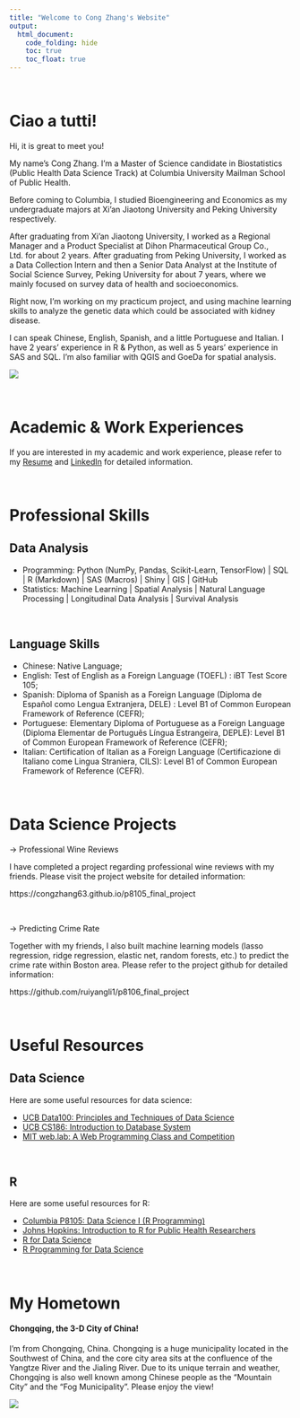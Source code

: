 ```yaml
---
title: "Welcome to Cong Zhang's Website"
output: 
  html_document:
    code_folding: hide
    toc: true
    toc_float: true
---
```


<br/>

# Ciao a tutti!

Hi, it is great to meet you!

My name’s Cong Zhang. I'm a Master of Science candidate in Biostatistics (Public Health Data Science Track) at Columbia University Mailman School of Public Health.

Before coming to Columbia, I studied Bioengineering and Economics as my undergraduate majors at Xi’an Jiaotong University and Peking University respectively.

After graduating from Xi’an Jiaotong University, I worked as a Regional Manager and a Product Specialist at Dihon Pharmaceutical Group Co., Ltd. for about 2 years.  After graduating from Peking University, I worked as a Data Collection Intern and then a Senior Data Analyst at the Institute of Social Science Survey, Peking University for about 7 years, where we mainly focused on survey data of health and socioeconomics.

Right now, I’m working on my practicum project, and using machine learning skills to analyze the genetic data which could be associated with kidney disease.

I can speak Chinese, English, Spanish, and a little Portuguese and Italian. I have 2 years’ experience in R & Python, as well as 5 years’ experience in SAS and SQL. I’m also familiar with QGIS and GoeDa for spatial analysis.

![](images/Working at Dihon.jpg)

<br/>


# Academic & Work Experiences

If you are interested in my academic and work experience, please refer to my [Resume](resume.html) and [LinkedIn](https://www.linkedin.com/in/cong-zhang-columbia) for detailed information.


<br/>


# Professional Skills {.tabset}

## Data Analysis

* Programming: Python (NumPy, Pandas, Scikit-Learn, TensorFlow) | SQL | R (Markdown) | SAS (Macros) | Shiny | GIS | GitHub
* Statistics: Machine Learning | Spatial Analysis | Natural Language Processing | Longitudinal Data Analysis | Survival Analysis


<br/>


## Language Skills

* Chinese: Native Language;
* English: Test of English as a Foreign Language (TOEFL) : iBT Test Score 105;
* Spanish: Diploma of Spanish as a Foreign Language (Diploma de Español como Lengua Extranjera, DELE) : Level B1 of Common European Framework of Reference (CEFR);
* Portuguese: Elementary Diploma of Portuguese as a Foreign Language (Diploma Elementar de Português Língua Estrangeira, DEPLE): Level B1 of Common European Framework of Reference (CEFR);
* Italian: Certification of Italian as a Foreign Language (Certificazione di Italiano come Lingua Straniera, CILS): Level B1 of Common European Framework of Reference (CEFR).


<br/>


# Data Science Projects

-> Professional Wine Reviews

I have completed a project regarding professional wine reviews with my friends. Please visit the project website for detailed information:

https://congzhang63.github.io/p8105_final_project

<br/>

-> Predicting Crime Rate

Together with my friends, I also built machine learning models (lasso regression, ridge regression, elastic net, random forests, etc.) to predict the crime rate within Boston area. Please refer to the project github for detailed information:

https://github.com/ruiyangli1/p8106_final_project


<br/>


# Useful Resources {.tabset}

## Data Science
Here are some useful resources for data science:

* [UCB Data100: Principles and Techniques of Data Science](https://ds100.org/fa21)
* [UCB CS186: Introduction to Database System](https://cs186berkeley.net/sp21)
* [MIT web.lab: A Web Programming Class and Competition](https://weblab.mit.edu/)


<br/>


## R
Here are some useful resources for R:

* [Columbia P8105: Data Science I (R Programming)](https://p8105.com)
* [Johns Hopkins: Introduction to R for Public Health Researchers](http://aejaffe.com/summerR_2016/)
* [R for Data Science](https://r4ds.had.co.nz/index.html)
* [R Programming for Data Science](https://bookdown.org/rdpeng/rprogdatascience/)


<br/>


# My Hometown

#### Chongqing, the 3-D City of China!

I'm from Chongqing, China. Chongqing is a huge municipality located in the Southwest of China, and the core city area sits at the confluence of the Yangtze River and the Jialing River. Due to its unique terrain and weather, Chongqing is also well known among Chinese people as the "Mountain City" and the "Fog Municipality". Please enjoy the view!

![](images/Chongqing.gif)

